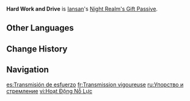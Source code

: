 {{Talent Infobox
|image         = Talent Hard Work and Drive.png
|character     = Iansan
|type          = Night Realm's Gift Passive
|info          = After [[Nightsoul point]]s have been fully depleted and Iansan is on the field, she will switch to using Phlogiston to maintain her [[Nightsoul's Blessing]].<br>While in an area with Phlogiston Mechanics within Natlan, Nightsoul Transmission: Iansan can be used. When the current active character is [[sprinting]] or in movement modes caused by certain [[Talent]]s, or at a certain height in the air, switching to Iansan will trigger the following: Iansan enters the Nightsoul's Blessing state and obtains 25 Nightsoul points. Nightsoul Transmission can be triggered once every 10s by your own [[party]].<br>While in an area with Phlogiston Mechanics within Natlan, Iansan will not take fall DMG when using terrain differences to make leaps.
|scale_att1    = 
|scale_att2    = 
|utility1      = Nightsoul Point
|utility2      = 
}}
'''Hard Work and Drive''' is [[Iansan]]'s [[Night Realm's Gift Passive]].
<!--
==Gameplay Notes==
-->
==Other Languages==
{{Other Languages
|en       = Hard Work and Drive
|zhs      = 勉力传动
|zhs_rm   = 
|zht      = 勉力傳動
|zht_rm   = 
|zh_tl    = 
|ja       = 夜域の賜物・ハードワークアウト
|ja_rm    = 
|ja_tl    = 
|ko       = 혼신의 힘
|ko_rm    = 
|ko_tl    = 
|es       = Transmisión de esfuerzo
|es_tl    = Transmission of Effort
|fr       = Transmission vigoureuse
|fr_tl    = Vigorous Transmission
|ru       = Упорство и стремление
|ru_tl    = 
|th       = Hard Work and Drive
|vi       = Hoạt Động Nỗ Lực
|vi_tl    = 
|de       = Mühsal und Antrieb
|de_tl    = Toil and Drive
|id       = Hard Work and Drive
|pt       = Movimentos Poderosos
|pt_tl    = 
|tr       = Sıkı İdman
|tr_tl    = 
|it       = Impegno e motivazione
|it_tl    = 
}}

==Change History==
{{Change History|5.5}}

==Navigation==
{{Talent Navbox|Iansan}}

[[es:Transmisión de esfuerzo]]
[[fr:Transmission vigoureuse]]
[[ru:Упорство и стремление]]
[[vi:Hoạt Động Nỗ Lực]]